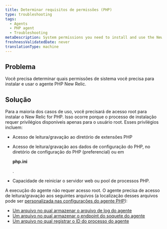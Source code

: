 ```yaml
---
title: Determinar requisitos de permissões (PHP)
type: troubleshooting
tags:
  - Agents
  - PHP agent
  - Troubleshooting
metaDescription: System permissions you need to install and use the New Relic PHP agent.
freshnessValidatedDate: never
translationType: machine
---
```


## Problema

Você precisa determinar quais permissões de sistema você precisa para instalar e usar o agente PHP New Relic.

## Solução

Para a maioria dos casos de uso, você precisará de acesso root para instalar o New Relic for PHP. Isso ocorre porque o processo de instalação requer privilégios disponíveis apenas para o usuário root. Esses privilégios incluem:

* Acesso de leitura/gravação ao diretório de extensões PHP

* Acesso de leitura/gravação aos dados de configuração do PHP, no diretório de configuração do PHP (preferencial) ou em

  <DNT>**php.ini**</DNT>

  .

* Capacidade de reiniciar o servidor web ou pool de processos PHP.

A execução do agente não requer acesso root. O agente precisa de acesso de leitura/gravação aos seguintes arquivos (a localização desses arquivos pode ser [personalizada nas configurações do agente PHP](/docs/php/php-agent-phpini-settings)):

* [Um arquivo no qual armazenar o arquivo de log do agente](/docs/php/php-agent-phpini-settings#inivar-daemon-logfile)
* [Um arquivo no qual armazenar o endpoint do soquete do agente](/docs/php/php-agent-phpini-settings#inivar-daemon-port)
* [Um arquivo no qual registrar o ID do processo do agente](/docs/php/php-agent-phpini-settings#inivar-daemon-pidfile)